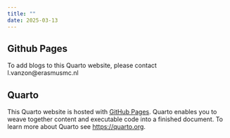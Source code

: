 ```yaml
---
title: ""
date: 2025-03-13
---
```


## Github Pages

To add blogs to this Quarto website, please contact l.vanzon@erasmusmc.nl

## Quarto

This Quarto website is hosted with [GitHub Pages](https://pages.github.com/). Quarto enables you to weave together content and executable code into a finished document. To learn more about Quarto see <https://quarto.org>.

